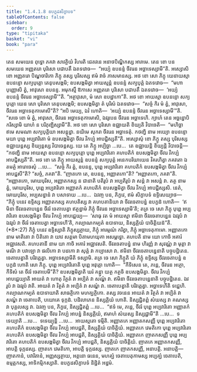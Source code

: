 ```yaml
---
title: "1.4.1.8 ឧបក្ខដសិក្ខាបទ"
tableOfContents: false
sidebar:
  order: 9
type: "tipitaka"
basket: "vi"
book: "para"
---
```



<DynamicBreadcrumb />

<Division number="527" book="para">

<Paragraph number="2015" book="para">
តេន សមយេន ពុទ្ធោ ភគវា សាវត្ថិយំ វិហរតិ ជេតវនេ អនាថបិណ្ឌិកស្ស អារាមេ. តេន ខោ បន សមយេន អញ្ញតរោ បុរិសោ បជាបតឹ ឯតទវោច—  “អយ្យំ ឧបនន្ទំ ចីវរេន អច្ឆាទេស្សាមី”តិ. អស្សោសិ ខោ អញ្ញតរោ បិណ្ឌចារិកោ ភិក្ខុ តស្ស បុរិសស្ស ឥមំ វាចំ ភាសមានស្ស. អថ ខោ សោ ភិក្ខុ យេនាយស្មា ឧបនន្ទោ សក្យបុត្តោ តេនុបសង្កមិ; ឧបសង្កមិត្វា អាយស្មន្តំ ឧបនន្ទំ សក្យបុត្តំ ឯតទវោច—  “មហាបុញ្ញោសិ ត្វំ, អាវុសោ ឧបនន្ទ. អមុកស្មឹ ឱកាសេ អញ្ញតរោ បុរិសោ បជាបតឹ ឯតទវោច—  ‘អយ្យំ ឧបនន្ទំ ចីវរេន អច្ឆាទេស្សាមី’”តិ. “អត្ថាវុសោ, មំ សោ ឧបដ្ឋាកោ”តិ.
</Paragraph>

<Paragraph number="2016" book="para">
អថ ខោ អាយស្មា ឧបនន្ទោ សក្យបុត្តោ យេន សោ បុរិសោ តេនុបសង្កមិ; ឧបសង្កមិត្វា តំ បុរិសំ ឯតទវោច—  “សច្ចំ កិរ មំ ត្វំ, អាវុសោ, ចីវរេន អច្ឆាទេតុកាមោសី”តិ? “អបិ មេយ្យ, ឯវំ ហោតិ—  ‘អយ្យំ ឧបនន្ទំ ចីវរេន អច្ឆាទេស្សាមី’”តិ. “សចេ ខោ មំ ត្វំ, អាវុសោ, ចីវរេន អច្ឆាទេតុកាមោសិ, ឯវរូបេន ចីវរេន អច្ឆាទេហិ. ក្យាហំ តេន អច្ឆន្នោបិ ករិស្សាមិ យាហំ ន បរិភុញ្ជិស្សាមី”តិ. អថ ខោ សោ បុរិសោ ឧជ្ឈាយតិ ខិយ្យតិ វិបាចេតិ—  “មហិច្ឆា ឥមេ សមណា សក្យបុត្តិយា អសន្តុដ្ឋា. នយិមេ សុករា ចីវរេន អច្ឆាទេតុំ. កថញ្ហិ នាម អយ្យោ ឧបនន្ទោ មយា បុព្ពេ អប្បវារិតោ មំ ឧបសង្កមិត្វា ចីវរេ វិកប្បំ អាបជ្ជិស្សតី”តិ.
</Paragraph>

<Paragraph number="2017" book="para">
អស្សោសុំ ខោ ភិក្ខូ តស្ស បុរិសស្ស ឧជ្ឈាយន្តស្ស ខិយ្យន្តស្ស វិបាចេន្តស្ស. យេ តេ ភិក្ខូ អប្បិច្ឆា …បេ…  តេ ឧជ្ឈាយន្តិ ខិយ្យន្តិ វិបាចេន្តិ—  “កថញ្ហិ នាម អាយស្មា ឧបនន្ទោ សក្យបុត្តោ បុព្ពេ អប្បវារិតោ គហបតិកំ ឧបសង្កមិត្វា ចីវរេ វិកប្បំ អាបជ្ជិស្សតី”តិ.
</Paragraph>

<Paragraph number="2018" book="para">
អថ ខោ តេ ភិក្ខូ អាយស្មន្តំ ឧបនន្ទំ សក្យបុត្តំ អនេកបរិយាយេន វិគរហិត្វា ភគវតោ ឯតមត្ថំ អារោចេសុំ …បេ…  “សច្ចំ កិរ ត្វំ, ឧបនន្ទ, បុព្ពេ អប្បវារិតោ គហបតិកំ ឧបសង្កមិត្វា ចីវរេ វិកប្បំ អាបជ្ជសី”តិ? “សច្ចំ, ភគវា”តិ. “ញាតកោ តេ, ឧបនន្ទ, អញ្ញាតកោ”តិ? “អញ្ញាតកោ, ភគវា”តិ. “អញ្ញាតកោ, មោឃបុរិស, អញ្ញាតកស្ស ន ជានាតិ បតិរូបំ វា អប្បតិរូបំ វា សន្តំ វា អសន្តំ វា. តត្ថ នាម ត្វំ, មោឃបុរិស, បុព្ពេ អប្បវារិតោ អញ្ញាតកំ គហបតិកំ ឧបសង្កមិត្វា ចីវរេ វិកប្បំ អាបជ្ជិស្សសិ. នេតំ, មោឃបុរិស, អប្បសន្នានំ វា បសាទាយ …បេ…  ឯវញ្ច បន, ភិក្ខវេ, ឥមំ សិក្ខាបទំ ឧទ្ទិសេយ្យាថ—
</Paragraph>

</Division>
<Division number="528" book="para">

<Paragraph number="2019" book="para">
<Emphasis>“ភិក្ខុំ បនេវ ឧទ្ទិស្ស អញ្ញាតកស្ស គហបតិស្ស វា គហបតានិយា វា ចីវរចេតាបន្នំ ឧបក្ខដំ ហោតិ—  ‘ឥមិនា ចីវរចេតាបន្នេន ចីវរំ ចេតាបេត្វា ឥត្ថន្នាមំ ភិក្ខុំ ចីវរេន អច្ឆាទេស្សាមី’តិ; តត្រ ចេ សោ ភិក្ខុ បុព្ពេ អប្បវារិតោ ឧបសង្កមិត្វា ចីវរេ វិកប្បំ អាបជ្ជេយ្យ—  ‘សាធុ វត មំ អាយស្មា ឥមិនា ចីវរចេតាបន្នេន ឯវរូបំ វា ឯវរូបំ វា ចីវរំ ចេតាបេត្វា អច្ឆាទេហី’តិ, កល្យាណកម្យតំ ឧបាទាយ, និស្សគ្គិយំ បាចិត្តិយន៑”</Emphasis>តិ. (*8*:<Emphasis>27</Emphasis>)
</Paragraph>

</Division>
<Division number="529" book="para">

<Paragraph number="2020" book="para">
<Emphasis>ភិក្ខុំ បនេវ ឧទ្ទិស្សា</Emphasis>តិ ភិក្ខុស្សត្ថាយ, ភិក្ខុំ អារម្មណំ ករិត្វា, ភិក្ខុំ អច្ឆាទេតុកាមោ.
</Paragraph>

<Paragraph number="2021" book="para">
<Emphasis>អញ្ញាតកោ</Emphasis> នាម មាតិតោ វា បិតិតោ វា យាវ សត្តមា បិតាមហយុគា អសម្ពទ្ធោ.
</Paragraph>

<Paragraph number="2022" book="para">
<Emphasis>គហបតិ</Emphasis> នាម យោ កោចិ អគារំ អជ្ឈាវសតិ.
</Paragraph>

<Paragraph number="2023" book="para">
<Emphasis>គហបតានី</Emphasis> នាម យា កាចិ អគារំ អជ្ឈាវសតិ.
</Paragraph>

<Paragraph number="2024" book="para">
<Emphasis>ចីវរចេតាបន្នំ</Emphasis> នាម ហិរញ្ញំ វា សុវណ្ណំ វា មុត្តា វា មណិ វា បវាឡោ វា ផលិកោ វា បដកោ វា សុត្តំ វា កប្បាសោ វា.
</Paragraph>

<Paragraph number="2025" book="para">
<Emphasis>ឥមិនា ចីវរចេតាបន្នេនា</Emphasis>តិ បច្ចុបដ្ឋិតេន.
</Paragraph>

<Paragraph number="2026" book="para">
<Emphasis>ចេតាបេត្វា</Emphasis>តិ បរិវត្តេត្វា.
</Paragraph>

<Paragraph number="2027" book="para">
<Emphasis>អច្ឆាទេស្សាមី</Emphasis>តិ ទស្សាមិ.
</Paragraph>

<Paragraph number="2028" book="para">
<Emphasis>តត្រ ចេ សោ ភិក្ខូ</Emphasis>តិ យំ ភិក្ខុំ ឧទ្ទិស្ស ចីវរចេតាបន្នំ ឧបក្ខដំ ហោតិ សោ ភិក្ខុ.
</Paragraph>

<Paragraph number="2029" book="para">
<Emphasis>បុព្ពេ អប្បវារិតោ</Emphasis>តិ បុព្ពេ អវុត្តោ ហោតិ—  “កីទិសេន តេ, ភន្តេ, ចីវរេន អត្ថោ, កីទិសំ តេ ចីវរំ ចេតាបេមី”តិ?
</Paragraph>

<Paragraph number="2030" book="para">
<Emphasis>ឧបសង្កមិត្វា</Emphasis>តិ ឃរំ គន្ត្វា យត្ថ កត្ថចិ ឧបសង្កមិត្វា.
</Paragraph>

<Paragraph number="2031" book="para">
<Emphasis>ចីវរេ វិកប្បំ អាបជ្ជេយ្យា</Emphasis>តិ អាយតំ វា ហោតុ វិត្ថតំ វា អប្បិតំ វា សណ្ហំ វា.
</Paragraph>

<Paragraph number="2032" book="para">
<Emphasis>ឥមិនា ចីវរចេតាបន្នេនា</Emphasis>តិ បច្ចុបដ្ឋិតេន.
</Paragraph>

<Paragraph number="2033" book="para">
<Emphasis>ឯវរូបំ វា ឯវរូបំ វា</Emphasis>តិ. អាយតំ វា វិត្ថតំ វា អប្បិតំ វា សណ្ហំ វា.
</Paragraph>

<Paragraph number="2034" book="para">
<Emphasis>ចេតាបេត្វា</Emphasis>តិ បរិវត្តេត្វា.
</Paragraph>

<Paragraph number="2035" book="para">
<Emphasis>អច្ឆាទេហី</Emphasis>តិ ទជ្ជេហិ.
</Paragraph>

<Paragraph number="2036" book="para">
<Emphasis>កល្យាណកម្យតំ ឧបាទាយា</Emphasis>តិ សាធត្ថិកោ មហគ្ឃត្ថិកោ. តស្ស វចនេន អាយតំ វា វិត្ថតំ វា អប្បិតំ វា សណ្ហំ វា ចេតាបេតិ, បយោគេ ទុក្កដំ. បដិលាភេន និស្សគ្គិយំ ហោតិ. និស្សជ្ជិតព្ពំ សំឃស្ស វា គណស្ស វា បុគ្គលស្ស វា. ឯវញ្ច បន, ភិក្ខវេ, និស្សជ្ជិតព្ពំ …បេ…  “ឥទំ មេ, ភន្តេ, ចីវរំ បុព្ពេ អប្បវារិតោ អញ្ញាតកំ គហបតិកំ ឧបសង្កមិត្វា ចីវរេ វិកប្បំ អាបន្នំ និស្សគ្គិយំ, ឥមាហំ សំឃស្ស និស្សជ្ជាមី”តិ …បេ…  ទទេយ្យាតិ …បេ…  ទទេយ្យុន្តិ …បេ…  អាយស្មតោ ទម្មីតិ.
</Paragraph>

</Division>
<Division number="530" book="para">

<Paragraph number="2037" book="para">
អញ្ញាតកេ អញ្ញាតកសញ្ញី បុព្ពេ អប្បវារិតោ គហបតិកំ ឧបសង្កមិត្វា ចីវរេ វិកប្បំ អាបជ្ជតិ, និស្សគ្គិយំ បាចិត្តិយំ. អញ្ញាតកេ វេមតិកោ បុព្ពេ អប្បវារិតោ គហបតិកំ ឧបសង្កមិត្វា ចីវរេ វិកប្បំ អាបជ្ជតិ, និស្សគ្គិយំ បាចិត្តិយំ. អញ្ញាតកេ ញាតកសញ្ញី បុព្ពេ អប្បវារិតោ គហបតិកំ ឧបសង្កមិត្វា ចីវរេ វិកប្បំ អាបជ្ជតិ, និស្សគ្គិយំ បាចិត្តិយំ.
</Paragraph>

<Paragraph number="2038" book="para">
ញាតកេ អញ្ញាតកសញ្ញី, អាបត្តិ ទុក្កដស្ស. ញាតកេ វេមតិកោ, អាបត្តិ ទុក្កដស្ស. ញាតកេ ញាតកសញ្ញី, អនាបត្តិ.
</Paragraph>

</Division>
<Division number="531" book="para">

<Paragraph number="2039" book="para">
អនាបត្តិ—  ញាតកានំ, បវារិតានំ, អញ្ញស្សត្ថាយ, អត្តនោ ធនេន, មហគ្ឃំ ចេតាបេតុកាមស្ស អប្បគ្ឃំ ចេតាបេតិ, ឧម្មត្តកស្ស, អាទិកម្មិកស្សាតិ.

</Paragraph>
</Division>

<Paragraph number="2040" type="center" book="para">
ឧបក្ខដសិក្ខាបទំ និដ្ឋិតំ អដ្ឋមំ.
</Paragraph>